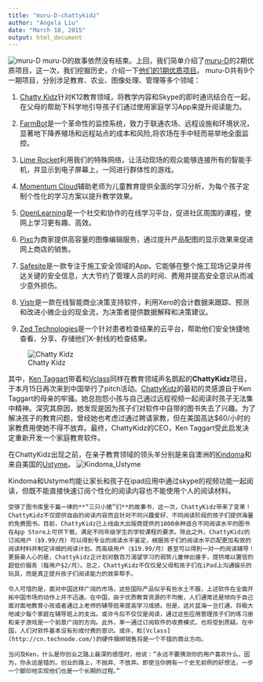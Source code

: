 ```yaml
---
title: "muru-D-chattykidz"
author: "Angela Liu"
date: "March 18, 2015"
output: html_document
---
```

![muru-D](https://muru-d.com/media/backgrounds/MuruD1i.jpg)
    muru-D的故事依然没有结束。上回，我们简单介绍了[muru-D](https://muru-d.com/)的2期优质项目，这一次，我们挖掘历史，介绍一下[他们的1期优质项目](http://www.startupdaily.net/2014/08/live-muru-d-demo-evening-startupaus/)。
muru-D共有9个一期项目，分别涉足教育、农业、图像处理、管理等多个领域：

1. [Chatty Kidz](www.chattykidz.com)针对K12教育领域，将教学内容和Skype的即时通讯结合在一起，在父母的帮助下科学地引导孩子们通过使用家庭学习App来提升阅读能力。

2. [FarmBot](www.farmbot.com.au)是一个革命性的监控系统，致力于联通农场、远程设施和环境状况，显著地下降养殖场和远程站点的成本和风险,将农场在手中轻而易举地全面监控。

3. [Lime Rocket](limerocket.com)利用我们的特殊网络，让活动现场的观众能够连接所有的智能手机，并显示到电子屏幕上，一同进行群体性的游戏。

4. [Momentum Cloud](www.momentumcloud.com)辅助老师为儿童教育提供全面的学习分析，为每个孩子定制个性化的学习方案以提升教学效果。

5. [OpenLearning](www.openlearning.com)是一个社交和协作的在线学习平台，促进社区周围的课程，使网上学习更有趣、高效。

6. [Pixc](www.pixcphotos.com)为商家提供高容量的图像编辑服务，通过提升产品配图的显示效果来促进网上商店的销售。

7. [Safesite](www.safesiteapp.com)是一款专注于施工安全领域的App。它能够在整个施工现场记录并传达关键的安全信息，大大节约了管理人员的时间、费用并提高安全意识从而减少意外损伤。

8. [Vistr](https://www.vistr.co)是一款在线智能商业决策支持软件，利用Xero的会计数据来跟踪、预测和改进小微企业的现金流，为决策者提供数据解释和决策建议。

9. [Zed Technologies](www.zedtechnologies.com.au)是一个针对患者检查结果的云平台，帮助他们安全快捷地查看、分享、存储他们X-射线的检查结果。

![Chatty Kidz](http://static1.squarespace.com/static/53191e1ae4b01676f1743bd0/t/547d5dabe4b03545c8a8046a/1417502124108/ipad-concept-chart4.jpg)

  其中，[Ken Taggart](http://www.linkedin.com/company/chatty-kidz)带着和[Vclass](http://www.vclass.com.au/)同样在教育领域声名鹊起的**ChattyKidz**项目，于本月15日再次来到中国举行了pitch活动。[ChattyKidz](www.chattykidz.com)的最初的灵感源自于Ken Taggart的母亲的牢骚。她总抱怨小孩与自己通过远程视频一起阅读时孩子无法集中精神。深究其原因，她发现是因为孩子们对软件中自带的图书失去了兴趣。为了解决孩子的教育问题，曾经她也考虑过通过聘请家教，但在美国高达$60/小时的家教费用使她不得不放弃。最终，ChattyKidz的CEO，Ken Taggart受此启发决定重新开发一个家庭教育软件。
  
  在ChattyKidz出现之前，在亲子教育领域的领头羊分别是来自澳洲的[Kindoma](http://kindoma.com/)和来自美国的[Ustyme](http://www.ustyme.com/index.html)。
  ![Kindoma_Ustyme](https://raw.githubusercontent.com/harryprince/Blog/master/muru-D/muru-D-ChattyKidz/kindoma-ustyme.png)
  
  Kindoma和Ustyme均能让家长和孩子在ipad应用中通过skype的视频功能一起阅读，但既不能直接快速订阅个性化的阅读内容也不能使用个人的阅读材料。
  
	受够了图书库里千篇一律的**“三只小猪”们**的故事书，这一次，ChattyKidz带来了变革！ChattyKidz不仅提供自由的阅读内容而且针对不同兴趣爱好、不同阅读阶段的孩子们提供海量的免费图书。目前，ChattyKidz已上线由大出版商提供的1000余种适合不同阅读水平的图书在App Store上可供下载，满足不同年级学生的学校课程的要求。除此之外，ChattyKidz的订阅用户（$9.99/月）可以得到专业的阅读水平鉴定，根据孩子们的阅读水平匹配更加有效的阅读材料并制定详细的阅读计划。而高级用户（$19.99/月）甚至可以得到一对一的阅读辅导！更振奋人心的是，Chattykidz正计划对数百万渴望学习的弱势儿童伸出援手，提供难以置信的超低价服务（每用户$2/月）。总之，ChattyKidz不仅仅是父母和孩子们在iPad上沟通娱乐的玩具，而是真正提升孩子们阅读能力的效率帮手。
  
	令人可惜的是，面对中国这样广阔的市场，这些国际产品似乎有些水土不服，上述软件在全面开拓中国市场的动作上并不迅速。在中国，由于优质教育资源的不均衡，人们通常还是倾向于自己面对面地教育小孩或者通过上老师的辅导班来提高学习成绩。但是，这片蓝海一旦打通，将极大地减少每个家庭在辅导班上的支出。或许今后不仅仅是阅读，通过这些应用管理孩子们的练习册和亲子游戏是一个前景广阔的方向。此外，单一通过订阅软件的收费模式，也将受到质疑。在中国，人们对软件基本没有形成付费的意识。或许，和[Vclass](http://cn.technode.com/)的硬件捆绑销售将是一个不错的商业方向。
  
	当问及Ken，什么是你创业之路上最深的感悟时，他说：“永远不要猜测你的用户喜欢什么，因为，你永远是错的。创业的路上，不抛弃、不放弃。即使当你拥有一个史无前例的好想法，一步一个脚印地实现他们也是一个长期的过程。”